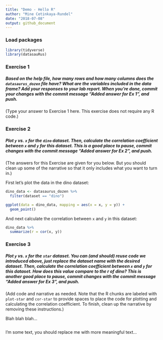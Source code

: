 ```yaml
---
title: "Demo - Hello R"
author: "Mine Cetinkaya-Rundel"
date: "2018-07-08"
output: github_document
---
```


### Load packages

```r
library(tidyverse) 
library(datasauRus)
```


### Exercise 1

##### Based on the help file, how many rows and how many columns does the  `datasaurus_dozen` file have? What are the variables included in the data frame? Add your responses to your lab report. When you’re done, commit your changes with the commit message “Added answer for Ex 1”, and push.

(Type your answer to Exercise 1 here. This exercise does not require any R code.)

### Exercise 2

##### Plot `y` vs. `x` for the `dino` dataset. Then, calculate the correlation coefficient between `x` and `y` for this dataset. This is a good place to pause, commit changes with the commit message “Added answer for Ex 2”, and push.

(The answers for this Exercise are given for you below. But you should clean up some of the narrative so that it only includes what you want to turn in.)

First let's plot the data in the dino dataset:

```r
dino_data <- datasaurus_dozen %>%
  filter(dataset == "dino")

ggplot(data = dino_data, mapping = aes(x = x, y = y)) +
  geom_point()
```

And next calculate the correlation between `x` and `y` in this dataset:

```r
dino_data %>%
  summarize(r = cor(x, y))
```

### Exercise 3

##### Plot `y` vs. `x` for the `star` dataset. You can (and should) reuse code we introduced above, just replace the dataset name with the desired dataset. Then, calculate the correlation coefficient between `x` and `y` for this dataset. How does this value compare to the r of dino? This is another good place to pause, commit changes with the commit message “Added answer for Ex 3”, and push.

(Add code and narrative as needed. Note that the R chunks are labeled with `plot-star` and `cor-star` to provide spaces to place the code for plotting and calculating the correlation coefficient. To finish, clean up the narrative by removing these instructions.)

Blah blah blah...

```r

```

I'm some text, you should replace me with more meaningful text...

```r

```

